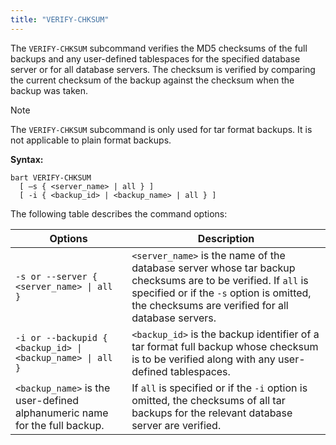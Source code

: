 ```yaml
---
title: "VERIFY-CHKSUM"
---
```


<div id="verify_chksum" class="registered_link"></div>


The `VERIFY-CHKSUM` subcommand verifies the MD5 checksums of the full backups and any user-defined tablespaces for the specified database server or for all database servers. The checksum is verified by comparing the current checksum of the backup against the checksum when the backup was taken.

<div class="note">

<div class="title">

Note

</div>

The `VERIFY-CHKSUM` subcommand is only used for tar format backups. It is not applicable to plain format backups.

</div>

**Syntax:**

    bart VERIFY-CHKSUM
      [ –s { <server_name> | all } ]
      [ -i { <backup_id> | <backup_name> | all } ]

The following table describes the command options:

| Options                                                                    | Description                                                                                                                                                                                                    |
|----------------------------------------------------------------------------|----------------------------------------------------------------------------------------------------------------------------------------------------------------------------------------------------------------|
| `-s or --server { <server_name> \| all }`                                   | `<server_name>` is the name of the database server whose tar backup checksums are to be verified. If `all` is specified or if the `-s` option is omitted, the checksums are verified for all database servers. |
| `-i or --backupid { <backup_id> \| <backup_name> \| all }`                   | `<backup_id>` is the backup identifier of a tar format full backup whose checksum is to be verified along with any user-defined tablespaces.                                                                   |
| `<backup_name>` is the user-defined alphanumeric name for the full backup. | If `all` is specified or if the `-i` option is omitted, the checksums of all tar backups for the relevant database server are verified.                                                                        |
